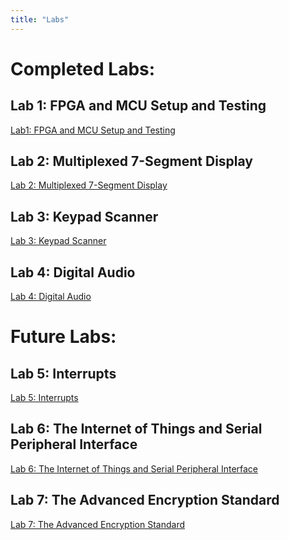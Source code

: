 ```yaml
---
title: "Labs"
---
```


# Completed Labs:

## Lab 1: FPGA and MCU Setup and Testing

[Lab1: FPGA and MCU Setup and Testing](labs/lab1/lab1.qmd)

## Lab 2:  Multiplexed 7-Segment Display

[Lab 2: Multiplexed 7-Segment Display](labs/lab2/lab2.qmd)

## Lab 3: Keypad Scanner

[Lab 3: Keypad Scanner](labs/lab3/lab3.qmd)

## Lab 4: Digital Audio

[Lab 4: Digital Audio](labs/lab4/lab4.qmd)

# Future Labs:

## Lab 5: Interrupts

[Lab 5: Interrupts](labs/lab5/lab5.qmd)

## Lab 6: The Internet of Things and Serial Peripheral Interface

[Lab 6: The Internet of Things and Serial Peripheral Interface](labs/lab6/lab6.qmd)

## Lab 7: The Advanced Encryption Standard

[Lab 7: The Advanced Encryption Standard](labs/lab7/lab7.qmd)